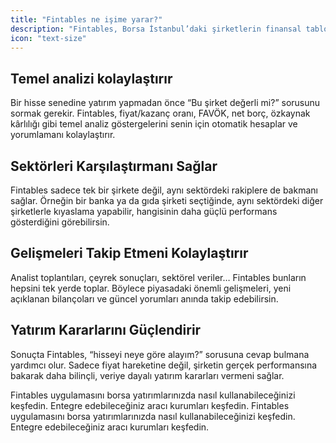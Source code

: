 ```yaml
---
title: "Fintables ne işime yarar?"
description: "Fintables, Borsa İstanbul’daki şirketlerin finansal tablolarını herkesin anlayabileceği bir dilde sunar. Gelir tablosu, bilançolar, kârlılık oranları gibi karmaşık verileri sadeleştirir; böylece bir şirketin güçlü mü zayıf mı olduğunu kolayca görebilirsin."
icon: "text-size"
---
```


## Temel analizi kolaylaştırır

Bir hisse senedine yatırım yapmadan önce “Bu şirket değerli mi?” sorusunu sormak gerekir. Fintables, fiyat/kazanç oranı, FAVÖK, net borç, özkaynak kârlılığı gibi temel analiz göstergelerini senin için otomatik hesaplar ve yorumlamanı kolaylaştırır.

## Sektörleri Karşılaştırmanı Sağlar

Fintables sadece tek bir şirkete değil, aynı sektördeki rakiplere de bakmanı sağlar. Örneğin bir banka ya da gıda şirketi seçtiğinde, aynı sektördeki diğer şirketlerle kıyaslama yapabilir, hangisinin daha güçlü performans gösterdiğini görebilirsin.

## Gelişmeleri Takip Etmeni Kolaylaştırır

Analist toplantıları, çeyrek sonuçları, sektörel veriler… Fintables bunların hepsini tek yerde toplar. Böylece piyasadaki önemli gelişmeleri, yeni açıklanan bilançoları ve güncel yorumları anında takip edebilirsin.

## Yatırım Kararlarını Güçlendirir

Sonuçta Fintables, “hisseyi neye göre alayım?” sorusuna cevap bulmana yardımcı olur. Sadece fiyat hareketine değil, şirketin gerçek performansına bakarak daha bilinçli, veriye dayalı yatırım kararları vermeni sağlar.

<CardGroup cols={2}>
  <Card title="Fintables ne işime yarar?" icon="eye" href="/essentials/markdown">
    Fintables uygulamasını borsa yatırımlarınızda nasıl kullanabileceğinizi keşfedin.
  </Card>
  <Card title="Hangi aracı kurumlar var?" icon="angles-up-down" href="/essentials/settings">
    Entegre edebileceğiniz aracı kurumları keşfedin.
  </Card>
</CardGroup>

<CardGroup cols={2}>
  <Card title="Fintables ne işime yarar?" icon="eye" href="/essentials/markdown">
    Fintables uygulamasını borsa yatırımlarınızda nasıl kullanabileceğinizi keşfedin.
  </Card>
  <Card title="Hangi aracı kurumlar var?" icon="angles-up-down" href="/essentials/settings">
    Entegre edebileceğiniz aracı kurumları keşfedin.
  </Card>
</CardGroup>